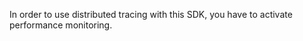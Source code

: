 In order to use distributed tracing with this SDK, you have to <PlatformLink to="/performance/">activate performance monitoring</PlatformLink>.
